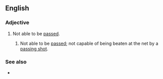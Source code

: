 ==English==

===Adjective===
{{en-adj|-}}

# Not able to be [[pass]]ed.
## {{lb|en|tennis}} Not able to be [[pass]]ed; not capable of being beaten at the net by a [[passing shot]].

===See also===
* {{l|en|impassable}}